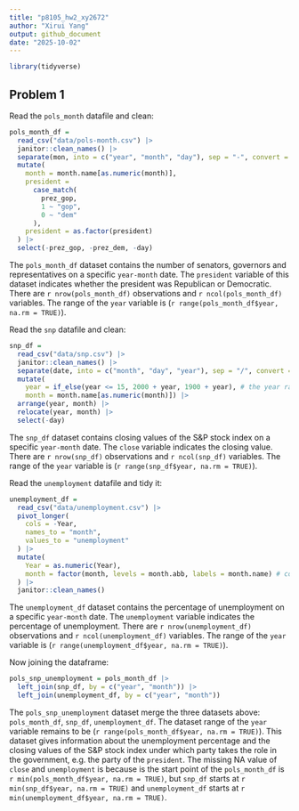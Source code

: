 ```yaml
---
title: "p8105_hw2_xy2672"
author: "Xirui Yang"
output: github_document
date: "2025-10-02"
---
```



```r
library(tidyverse)
```

## Problem 1

Read the `pols_month` datafile and clean:

```r
pols_month_df = 
  read_csv("data/pols-month.csv") |> 
  janitor::clean_names() |> 
  separate(mon, into = c("year", "month", "day"), sep = "-", convert = TRUE) |> 
  mutate(
    month = month.name[as.numeric(month)],
    president = 
      case_match(
        prez_gop,
        1 ~ "gop",
        0 ~ "dem"
      ),
    president = as.factor(president)
  ) |> 
  select(-prez_gop, -prez_dem, -day)
```

The `pols_month_df` dataset contains the number of senators, governors and representatives on a specific `year-month` date. The `president` variable of this dataset indicates whether the president was Republican or Democratic. There are `r nrow(pols_month_df)` observations and `r ncol(pols_month_df)` variables. The range of the `year` variable is (`r range(pols_month_df$year, na.rm = TRUE)`).

Read the `snp` datafile and clean:

```r
snp_df = 
  read_csv("data/snp.csv") |> 
  janitor::clean_names() |> 
  separate(date, into = c("month", "day", "year"), sep = "/", convert = TRUE) |> 
  mutate(
    year = if_else(year <= 15, 2000 + year, 1900 + year), # the year range is between 1950 to 2015
    month = month.name[as.numeric(month)]) |> 
  arrange(year, month) |> 
  relocate(year, month) |> 
  select(-day)
```

The `snp_df` dataset contains closing values of the S&P stock index on a specific `year-month` date. The `close` variable indicates the closing value. There are `r nrow(snp_df)` observations and `r ncol(snp_df)` variables. The range of the `year` variable is (`r range(snp_df$year, na.rm = TRUE)`).

Read the `unemployment` datafile and tidy it:

```r
unemployment_df = 
  read_csv("data/unemployment.csv") |>
  pivot_longer(
    cols = -Year,
    names_to = "month",
    values_to = "unemployment"
  ) |> 
  mutate(
    Year = as.numeric(Year),
    month = factor(month, levels = month.abb, labels = month.name) # convert abbreviations to full name
  ) |> 
  janitor::clean_names()
```

The `unemployment_df` dataset contains the percentage of unemployment on a specific `year-month` date. The `unemployment` variable indicates the percentage of unemployment. There are `r nrow(unemployment_df)` observations and `r ncol(unemployment_df)` variables. The range of the `year` variable is (`r range(unemployment_df$year, na.rm = TRUE)`).

Now joining the dataframe:

```r
pols_snp_unemployment = pols_month_df |> 
  left_join(snp_df, by = c("year", "month")) |> 
  left_join(unemployment_df, by = c("year", "month"))
```

The `pols_snp_unemployment` dataset merge the three datasets above: `pols_month_df`, `snp_df`, `unemployment_df`. The dataset range of the `year` variable remains to be (`r range(pols_month_df$year, na.rm = TRUE)`). This dataset gives information about the unemployment percentage and the closing values of the S&P stock index under which party takes the role in the government, e.g. the party of the `president`. The missing NA value of `close` and `unemployment` is because is the start point of the `pols_month_df` is `r min(pols_month_df$year, na.rm = TRUE)`, but `snp_df` starts at `r min(snp_df$year, na.rm = TRUE)` and `unemployment_df` starts at `r min(unemployment_df$year, na.rm = TRUE)`.

